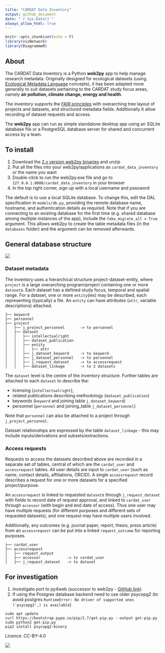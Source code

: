 ```yaml
---
title: "CARDAT Data Inventory"
output: github_document
date: "`r Sys.Date()`"
always_allow_html: true
---
```


```r
knitr::opts_chunk$set(echo = F)
library(visNetwork)
library(DiagrammeR)
```

## About

The CARDAT Data Inventory is a Python **web2py** app to help manage research metadata. Originally designed for ecological datasets (using [Ecological Metadata Language](https://eml.ecoinformatics.org/) concepts), it has been adapted more generally to suit datasets pertaining to the CARDAT study focus areas, namely **air pollution, climate change, energy and health**.

The inventory supports the [FAIR principles](https://doi.org/10.1038/sdata.2016.18) with overarching tree layout of projects and datasets, and structured metadata fields. Additionally it allow recording of dataset requests and access.

The **web2py** app can run as simple standalone desktop app using an SQLite database file or a PostgreSQL database server for shared and concurrent access by a team.

## To install

1.  Download the [2.x version web2py binaries](http://www.web2py.com/init/default/download) and unzip
2.  Put all the files into your web2py/applications as `cardat_data_inventory` or the name you want
3.  Double-click to run the web2py.exe file and go to `127.0.0.1:8000/cardat_data_inventory` in your browser
4.  In the top right corner, sign up with a local username and password

The default is to use a local SQLite database. To change this, edit the DAL specification in `models/db.py`, providing the remote database name, hostname, and authentication details as required. Note that if you are connecting to an existing database for the first time (e.g. shared database among multiple instances of the app), include the `fake_migrate_all = True` argument. This allows web2py to create the table metadata files (in the `databases` folder) and the argument can be removed afterwards.

## General database structure

![](static/images/CARDAT_tbl_relation.png)

### Dataset metadata

The inventory uses a hierarchical structure project-dataset-entity, where `project` is a large overarching program/project containing one or more `dataset`s. Each dataset has a defined study focus, temporal and spatial range. For a dataset, one or more `entity`(ies) may be described, each representing (typically) a file. An `entity` can have attributes (`attr`, variable descriptions) attached.

```
├── keyword
├── personnel
├── project
│   ├── j_project_personnel       -> to personnel
│   ├── dataset
│   │   ├── intellectualright
│   │   ├── dataset_publication
│   │   ├── entity
│   │   │   ├── attr
│   │   ├── j_dataset_keyword     -> to keyword
│   │   ├── j_dataset_personnel   -> to personnel
│   │   ├── j_request_dataset     -> to accessrequest
│   │   ├── dataset_linkage       -> to 2 datasets
```

The `dataset` level is the centre of the inventory structure. Further tables are attached to each `dataset` to describe the:

  - licensing (`intellectualright`), 
  - related publications describing methodology (`dataset_publication`)
  - keywords (`keyword` and joining table `j_dataset_keyword`)
  - personnel (`personnel` and joining_table `j_dataset_personnel`)

Note that `personnel` can also be attached to a project through `j_project_personnel`.

Dataset relationships are expressed by the table `dataset_linkage` - this may include inputs/derivations and subsets/extractions.

### Access requests

Requests to access the datasets described above are recorded in a separate set of tables, central of which are the `cardat_user` and `accessrequest` tables. All user details are input to `cardat_user` (such as name, contact details, affiliations, ORCID). A single `accessrequest` record describes a request for one or more datasets for a specified project/purpose.

An `accessrequest` is linked to requested `dataset`s through `j_request_dataset` with fields to record date of request approval, and linked to `cardat_user` through `accessor` (with begin and end date of access). Thus one user may have multiple requests (for different purposes and different sets of requested datasets), and one request may have multiple users involved.

Additionally, any outcomes (e.g. journal paper, report, thesis, press article) from an `accessrequest` can be put into a linked `request_outcome` for reporting purposes.

```
├── cardat_user
├── accessrequest
│   ├── request_output
│   ├── accessor            -> to cardat_user
│   ├── j_request_dataset   -> to dataset
```


## For investigation

1.  Investigate port to py4web (successor to web2py - [GitHub link](https://github.com/web2py/py4web))
2.  If using the Postgres database backend need to use older psycopg2 (to avoid postgres `RuntimeError: No driver of supported ones ('psycopg2',) is available`)

```         
sudo apt update
curl https://bootstrap.pypa.io/pip/2.7/get-pip.py --output get-pip.py
sudo python2 get-pip.py
pip2 install psycopg2-binary
```

Licence: CC-BY-4.0

![](cc-by-4_0.png)

